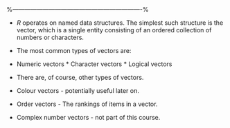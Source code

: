 
%----------------------------------------------------------------%
\section{Vector Operations}

*  $R$ operates on named data structures. The simplest such
structure is the vector, which is a single entity consisting of an
ordered collection of numbers or characters.

*  The most common types of vectors are:

*  Numeric vectors *  Character vectors *  Logical
vectors


*  There are, of course, other types of vectors.

*  Colour vectors - potentially useful later on.
*  Order vectors - The rankings of items in a vector.
*  Complex number vectors - not part of this course.


\subsection{Ordering Vector Operations}
\begin{framed}
\begin{verbatim}
sort(x)  # sort x into ascending order
rev(x)
rev(sort(x))
\end{verbatim}
\end{framed}

\begin{framed}
\begin{verbatim}
x=c(15, 34, 7, 12, 18, 9, 1, 42, 56, 28, 13, 24, 35)

length(x)         # How many items in x
median(x)         # median of data set x
sort(x)[7]        # 7th item when x is in ascending order
quantile(x,0.75)  # Compute the third quartile
quantile(x,0.25)  # Compute the first quartile
IQR(x)            
fivenum(x)

# code is committed
\end{verbatim}
\end{framed}
